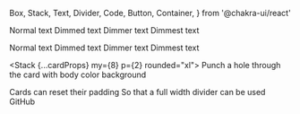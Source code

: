   Box,
  Stack,
  Text,
  Divider,
  Code,
  Button,
  Container,
} from '@chakra-ui/react'


<Text>Normal text</Text>
<Text color="text.dim">Dimmed text</Text>
<Text color="text.dimmer">Dimmer text</Text>
<Text color="text.dimmest">Dimmest text</Text>

<Card my={8}>
  <Text>Normal text</Text>
  <Text color="text.dim">Dimmed text</Text>
  <Text color="text.dimmer">Dimmer text</Text>
  <Text color="text.dimmest">Dimmest text</Text>
</Card>

<Stack {...cardProps} my={8} p={2} rounded="xl">
  <Box p={4} bg="body" shadow="inner" rounded="md">
    Punch a hole through the card with body color background
  </Box>
</Stack>

<Card px={0} my={8}>
  <Box px={4} pb={4}>
    <Text>Cards can reset their padding</Text>
  </Box>
  <Divider />
  <Box px={4} pt={4}>
    <Text>So that a full width divider can be used</Text>
  </Box>
</Card>

<Card>
  <OutgoingLink href="https://github.com" externalIcon={FiExternalLink}>
    <span>GitHub</span>
  </OutgoingLink>
</Card>

